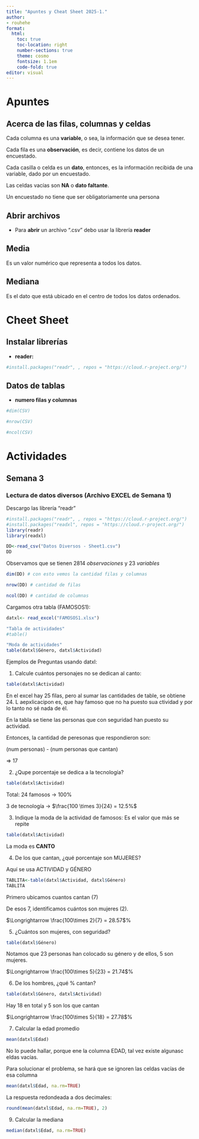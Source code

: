 ```yaml
---
title: "Apuntes y Cheat Sheet 2025-1."
author:
- rouhehe
format:
  html:
    toc: true
    toc-location: right
    number-sections: true
    theme: cosmo
    fontsize: 1.1em
    code-fold: true
editor: visual
---
```


# Apuntes

## Acerca de las filas, columnas y celdas

Cada columna es una **variable**, o sea, la información que se desea tener.

Cada fila es una **observación**, es decir, contiene los datos de un encuestado.

Cada casilla o celda es un **dato**, entonces, es la información recibida de una variable, dado por un encuestado.

Las celdas vacías son **NA** o **dato faltante**.

Un encuestado no tiene que ser obligatoriamente una persona


## Abrir archivos

- Para **abrir** un archivo ".csv" debo usar la librería **reader**

## Media

Es un valor numérico que representa a todos los datos.

## Mediana

Es el dato que está ubicado en el centro de todos los datos ordenados.




# Cheet Sheet

## Instalar librerías
- **reader:**
```r
#install.packages("readr", , repos = "https://cloud.r-project.org/")
```

## Datos de tablas

- **numero filas y columnas**

```r
#dim(CSV) 

#nrow(CSV)

#ncol(CSV)
```

# Actividades

## Semana 3

### Lectura de datos diversos (Archivo EXCEL de Semana 1)

Descargo las librería "readr"
```r
#install.packages("readr", , repos = "https://cloud.r-project.org/")
#install.packages("readxl", repos = "https://cloud.r-project.org/")
library(readr)
library(readxl)
```

```r
DD<-read_csv("Datos Diversos - Sheet1.csv")
DD
```

Observamos que se tienen 2814 *observaciones* y 23 *variables*

```r
dim(DD) # con esto vemos la cantidad filas y columnas

nrow(DD) # cantidad de filas

ncol(DD) # cantidad de columnas
```

Cargamos otra tabla (FAMOSOS1):

```r
datxl<- read_excel("FAMOSOS1.xlsx")
```


```r
"Tabla de actividades"
#table()

"Moda de actividades"
table(datxl$Género, datxl$Actividad)
```

Ejemplos de Preguntas usando datxl:

1. Calcule cuántos personajes no se dedican al canto:

```r
table(datxl$Actividad)
```

En el excel hay 25 filas, pero al sumar las cantidades de table, se obtiene 24. L aepxlicacipon es, que hay famoso que no ha puesto sua ctividad y por lo tanto no sé nada de él.

En la tabla se tiene las personas que con seguridad han puesto su actividad.

Entonces, la cantidad de peresonas que respondieron son:

(num personas) - (num personas que cantan)

=> 17

2. ¿Qupe porcentaje se dedica a la tecnología?

```r
table(datxl$Actividad)
```

Total: 24 famosos $\rightarrow$ 100%

3 de tecnología $\rightarrow$ $\frac{100 \times 3}{24} = 12.5%$

3. Indique la moda de la actividad de famosos: Es el valor que más se repite

```r
table(datxl$Actividad)
```

La moda es **CANTO**

4. De los que cantan, ¿qué porcentaje son MUJERES?

Aquí se usa ACTIVIDAD y GÉNERO
```r
TABLITA<-table(datxl$Actividad, datxl$Género)
TABLITA
```

Primero ubicamos cuantos cantan (7)

De esos 7, identificamos cuántos son mujeres (2).

$\Longrightarrow \frac{100\times 2}{7} = 28.57$%

5. ¿Cuántos son mujeres, con seguridad?

```r
table(datxl$Género)
```

Notamos que 23 personas han colocado su género y de ellos, 5 son mujeres.

$\Longrightarrow \frac{100\times 5}{23} = 21.74$%

6. De los hombres, ¿qué % cantan?

```r
table(datxl$Género, datxl$Actividad)
```

Hay 18 en total y 5 son los que cantan

$\Longrightarrow \frac{100\times 5}{18} = 27.78$%

7. Calcular la edad promedio

```r
mean(datxl$Edad)
```

No lo puede hallar, porque ene la columna EDAD, tal vez existe algunasc eldas vacías.

Para solucionar el problema, se hará que se ignoren las celdas vacías de esa columna

```r
mean(datxl$Edad, na.rm=TRUE)
```

La respuesta redondeada a dos decimales:

```r
round(mean(datxl$Edad, na.rm=TRUE), 2)
```

9. Calcular la mediana

```r
median(datxl$Edad, na.rm=TRUE)
```